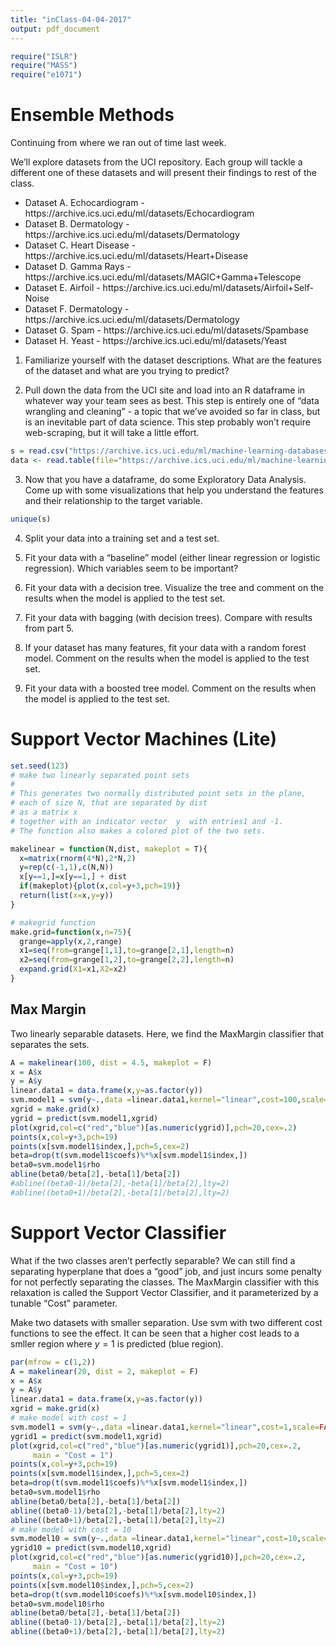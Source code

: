 ---
title: "inClass-04-04-2017"
output: pdf_document
---

```{r, echo = F}
require("ISLR")
require("MASS")
require("e1071")
```


# Ensemble Methods

Continuing from where we ran out of time last week.

We'll explore datasets from the UCI repository. Each group will tackle a different one of these datasets and will present their findings to rest of the class. 

* Dataset A. Echocardiogram - https://archive.ics.uci.edu/ml/datasets/Echocardiogram
* Dataset B. Dermatology - https://archive.ics.uci.edu/ml/datasets/Dermatology
* Dataset C. Heart Disease - https://archive.ics.uci.edu/ml/datasets/Heart+Disease
* Dataset D. Gamma Rays - https://archive.ics.uci.edu/ml/datasets/MAGIC+Gamma+Telescope
* Dataset E. Airfoil - https://archive.ics.uci.edu/ml/datasets/Airfoil+Self-Noise
* Dataset F. Dermatology - https://archive.ics.uci.edu/ml/datasets/Dermatology
* Dataset G. Spam - https://archive.ics.uci.edu/ml/datasets/Spambase
* Dataset H. Yeast - https://archive.ics.uci.edu/ml/datasets/Yeast

1. Familiarize yourself with the dataset descriptions. What are the features of the dataset and what are you trying to predict? 



2. Pull down the data from the UCI site and load into an R dataframe in whatever way your team sees as best. This step is entirely one of "data wrangling and cleaning" - a topic that we've avoided so far in class, but is an inevitable part of data science. This step probably won't require web-scraping, but it will take a little effort. 

```{r}
s = read.csv("https://archive.ics.uci.edu/ml/machine-learning-databases/spambase/spambase.data")
data <- read.table(file="https://archive.ics.uci.edu/ml/machine-learning-databases/spambase/spambase.data", sep=",")
``` 

3. Now that you have a dataframe, do some Exploratory Data Analysis. Come up with some visualizations that help you understand the features and their relationship to the target variable. 

```{r}
unique(s)
```

4. Split your data into a training set and a test set.

5. Fit your data with a "baseline" model (either linear regression or logistic regression). Which variables seem to be important? 

6. Fit your data with a decision tree. Visualize the tree and comment on the results when the model is applied to the test set.

7. Fit your data with bagging (with decision trees). Compare with results from part 5.

8. If your dataset has many features, fit your data with a random forest model. Comment on the results when the model is applied to the test set.

9. Fit your data with a boosted tree model. Comment on the results when the model is applied to the test set.


# Support Vector Machines (Lite)

```{r,echo = F}
set.seed(123)
# make two linearly separated point sets 
#
# This generates two normally distributed point sets in the plane, 
# each of size N, that are separated by dist
# as a matrix x
# together with an indicator vector  y  with entries1 and -1.
# The function also makes a colored plot of the two sets.

makelinear = function(N,dist, makeplot = T){
  x=matrix(rnorm(4*N),2*N,2)
  y=rep(c(-1,1),c(N,N))
  x[y==1,]=x[y==1,] + dist
  if(makeplot){plot(x,col=y+3,pch=19)}
  return(list(x=x,y=y))
}

# makegrid function
make.grid=function(x,n=75){
  grange=apply(x,2,range)
  x1=seq(from=grange[1,1],to=grange[2,1],length=n)
  x2=seq(from=grange[1,2],to=grange[2,2],length=n)
  expand.grid(X1=x1,X2=x2)
}

```

## Max Margin

Two linearly separable datasets. Here, we find the MaxMargin classifier that separates the sets.
```{r, fig.width=5, echo = F}
A = makelinear(100, dist = 4.5, makeplot = F)
x = A$x
y = A$y
linear.data1 = data.frame(x,y=as.factor(y))
svm.model1 = svm(y~.,data =linear.data1,kernel="linear",cost=100,scale=FALSE)
xgrid = make.grid(x)
ygrid = predict(svm.model1,xgrid)
plot(xgrid,col=c("red","blue")[as.numeric(ygrid)],pch=20,cex=.2)
points(x,col=y+3,pch=19)
points(x[svm.model1$index,],pch=5,cex=2)
beta=drop(t(svm.model1$coefs)%*%x[svm.model1$index,])
beta0=svm.model1$rho
abline(beta0/beta[2],-beta[1]/beta[2])
#abline((beta0-1)/beta[2],-beta[1]/beta[2],lty=2)
#abline((beta0+1)/beta[2],-beta[1]/beta[2],lty=2)
```

# Support Vector Classifier
What if the two classes aren't perfectly separable? We can still find a separating hyperplane that does a "good" job, and just incurs some penalty for not perfectly separating the classes. The MaxMargin classifier with this relaxation is called the Support Vector Classifier, and it parameterized by a tunable "Cost" parameter.



Make two datasets with smaller separation. Use svm with two different cost functions to see the effect. It can be seen that a higher cost leads to a smller region where $y=1$ is predicted (blue region).

```{r}
par(mfrow = c(1,2))
A = makelinear(20, dist = 2, makeplot = F)
x = A$x
y = A$y
linear.data1 = data.frame(x,y=as.factor(y))
xgrid = make.grid(x)
# make model with cost = 1
svm.model1 = svm(y~.,data =linear.data1,kernel="linear",cost=1,scale=FALSE)
ygrid1 = predict(svm.model1,xgrid)
plot(xgrid,col=c("red","blue")[as.numeric(ygrid1)],pch=20,cex=.2, 
     main = "Cost = 1")
points(x,col=y+3,pch=19)
points(x[svm.model1$index,],pch=5,cex=2)
beta=drop(t(svm.model1$coefs)%*%x[svm.model1$index,])
beta0=svm.model1$rho
abline(beta0/beta[2],-beta[1]/beta[2])
abline((beta0-1)/beta[2],-beta[1]/beta[2],lty=2)
abline((beta0+1)/beta[2],-beta[1]/beta[2],lty=2)
# make model with cost = 10
svm.model10 = svm(y~.,data =linear.data1,kernel="linear",cost=10,scale=FALSE)
ygrid10 = predict(svm.model10,xgrid)
plot(xgrid,col=c("red","blue")[as.numeric(ygrid10)],pch=20,cex=.2, 
     main = "Cost = 10")
points(x,col=y+3,pch=19)
points(x[svm.model10$index,],pch=5,cex=2)
beta=drop(t(svm.model10$coefs)%*%x[svm.model10$index,])
beta0=svm.model10$rho
abline(beta0/beta[2],-beta[1]/beta[2])
abline((beta0-1)/beta[2],-beta[1]/beta[2],lty=2)
abline((beta0+1)/beta[2],-beta[1]/beta[2],lty=2)
```

